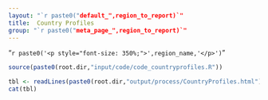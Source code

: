 ```yaml
---
layout: "`r paste0("default_",region_to_report)`"
title:  Country Profiles
group: "`r paste0("meta_page_",region_to_report)`"
---
```


"`r paste0('<p style="font-size: 350%;">',region_name,'</p>')`"


```r
source(paste0(root.dir,"input/code/code_countryprofiles.R"))
```

```r
tbl <- readLines(paste0(root.dir,"output/process/CountryProfiles.html"))
cat(tbl)
```

